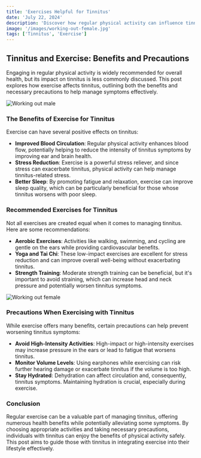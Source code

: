 ```yaml
---
title: 'Exercises Helpful for Tinnitus'
date: 'July 22, 2024'
description: 'Discover how regular physical activity can influence tinnitus symptoms.'
image: '/images/working-out-female.jpg'
tags: ['Tinnitus', 'Exercise']
---
```


## Tinnitus and Exercise: Benefits and Precautions

Engaging in regular physical activity is widely recommended for overall health, but its impact on tinnitus is less commonly discussed. This post explores how exercise affects tinnitus, outlining both the benefits and necessary precautions to help manage symptoms effectively.

<Image src="/images/working-out-male.jpg" alt="Working out male" />

### The Benefits of Exercise for Tinnitus

Exercise can have several positive effects on tinnitus:

- **Improved Blood Circulation**: Regular physical activity enhances blood flow, potentially helping to reduce the intensity of tinnitus symptoms by improving ear and brain health.
- **Stress Reduction**: Exercise is a powerful stress reliever, and since stress can exacerbate tinnitus, physical activity can help manage tinnitus-related stress.
- **Better Sleep**: By promoting fatigue and relaxation, exercise can improve sleep quality, which can be particularly beneficial for those whose tinnitus worsens with poor sleep.

### Recommended Exercises for Tinnitus

Not all exercises are created equal when it comes to managing tinnitus. Here are some recommendations:

- **Aerobic Exercises**: Activities like walking, swimming, and cycling are gentle on the ears while providing cardiovascular benefits.
- **Yoga and Tai Chi**: These low-impact exercises are excellent for stress reduction and can improve overall well-being without exacerbating tinnitus.
- **Strength Training**: Moderate strength training can be beneficial, but it's important to avoid straining, which can increase head and neck pressure and potentially worsen tinnitus symptoms.

<Image src="/images/working-out-female.jpg" alt="Working out female" />

### Precautions When Exercising with Tinnitus

While exercise offers many benefits, certain precautions can help prevent worsening tinnitus symptoms:

- **Avoid High-Intensity Activities**: High-impact or high-intensity exercises may increase pressure in the ears or lead to fatigue that worsens tinnitus.
- **Monitor Volume Levels**: Using earphones while exercising can risk further hearing damage or exacerbate tinnitus if the volume is too high.
- **Stay Hydrated**: Dehydration can affect circulation and, consequently, tinnitus symptoms. Maintaining hydration is crucial, especially during exercise.

### Conclusion

Regular exercise can be a valuable part of managing tinnitus, offering numerous health benefits while potentially alleviating some symptoms. By choosing appropriate activities and taking necessary precautions, individuals with tinnitus can enjoy the benefits of physical activity safely. This post aims to guide those with tinnitus in integrating exercise into their lifestyle effectively.
